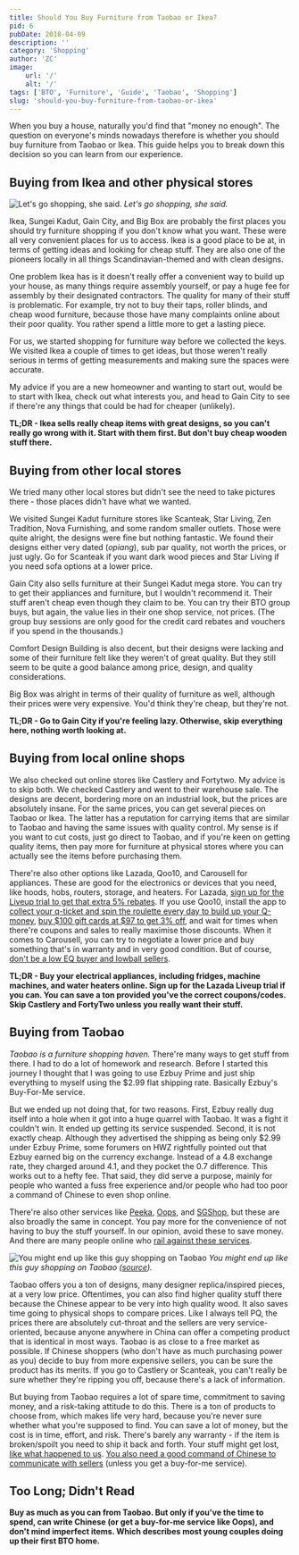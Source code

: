 ```yaml
---
title: Should You Buy Furniture from Taobao or Ikea?
pid: 6
pubDate: 2018-04-09
description: ''
category: 'Shopping'
author: 'ZC'
image:
    url: '/'
    alt: '/'
tags: ['BTO', 'Furniture', 'Guide', 'Taobao', 'Shopping']
slug: 'should-you-buy-furniture-from-taobao-or-ikea'
---
```


When you buy a house, naturally you'd find that "money no enough". The question on everyone's minds nowadays therefore is whether you should buy furniture from Taobao or Ikea. This guide helps you to break down this decision so you can learn from our experience.

## Buying from Ikea and other physical stores

![Let's go shopping, she said.](./images/6_2831pd.jpg)
_Let's go shopping, she said._

Ikea, Sungei Kadut, Gain City, and Big Box are probably the first places you should try furniture shopping if you don't know what you want. These were all very convenient places for us to access. Ikea is a good place to be at, in terms of getting ideas and looking for cheap stuff. They are also one of the pioneers locally in all things Scandinavian-themed and with clean designs.

One problem Ikea has is it doesn't really offer a convenient way to build up your house, as many things require assembly yourself, or pay a huge fee for assembly by their designated contractors. The quality for many of their stuff is problematic. For example, try not to buy their taps, roller blinds, and cheap wood furniture, because those have many complaints online about their poor quality. You rather spend a little more to get a lasting piece.

For us, we started shopping for furniture way before we collected the keys. We visited Ikea a couple of times to get ideas, but those weren't really serious in terms of getting measurements and making sure the spaces were accurate.

My advice if you are a new homeowner and wanting to start out, would be to start with Ikea, check out what interests you, and head to Gain City to see if there're any things that could be had for cheaper (unlikely).

**TL;DR - Ikea sells really cheap items with great designs, so you can't really go wrong with it. Start with them first. But don't buy cheap wooden stuff there.**

## Buying from other local stores

We tried many other local stores but didn't see the need to take pictures there - those places didn't have what we wanted.

We visited Sungei Kadut furniture stores like Scanteak, Star Living, Zen Tradition, Nova Furnishing, and some random smaller outlets. Those were quite alright, the designs were fine but nothing fantastic. We found their designs either very dated (_opiang_), sub par quality, not worth the prices, or just ugly. Go for Scanteak if you want dark wood pieces and Star Living if you need sofa options at a lower price.

Gain City also sells furniture at their Sungei Kadut mega store. You can try to get their appliances and furniture, but I wouldn't recommend it. Their stuff aren't cheap even though they claim to be. You can try their BTO group buys, but again, the value lies in their one shop service, not prices. (The group buy sessions are only good for the credit card rebates and vouchers if you spend in the thousands.)

Comfort Design Building is also decent, but their designs were lacking and some of their furniture felt like they weren't of great quality. But they still seem to be quite a good balance among price, design, and quality considerations.

Big Box was alright in terms of their quality of furniture as well, although their prices were very expensive. You'd think they're cheap, but they're not.

**TL;DR - Go to Gain City if you're feeling lazy. Otherwise, skip everything here, nothing worth looking at.**

## Buying from local online shops

We also checked out online stores like Castlery and Fortytwo. My advice is to skip both. We checked Castlery and went to their warehouse sale. The designs are decent, bordering more on an industrial look, but the prices are absolutely insane. For the same prices, you can get several pieces on Taobao or Ikea. The latter has a reputation for carrying items that are similar to Taobao and having the same issues with quality control. My sense is if you want to cut costs, just go direct to Taobao, and if you're keen on getting quality items, then pay more for furniture at physical stores where you can actually see the items before purchasing them.

There're also other options like Lazada, Qoo10, and Carousell for appliances. These are good for the electronics or devices that you need, like hoods, hobs, routers, storage, and heaters. For Lazada, [sign up for the Liveup trial to get that extra 5% rebates](https://member.lazada.sg/liveup/liveup-introduce/). If you use Qoo10, install the app to [collect your q-ticket and spin the roulette every day to build up your Q-money](https://www.qoo10.sg/gmkt.inc/Event/qchance.aspx), [buy $100 gift cards at $97 to get 3% off](https://www.qoo10.sg/gmkt.inc/MiniShop/?sell_cust_no=KC9nCHN%2BzgZ9NBgy0dPpVQ%3D%3D&global_yn=N), and wait for times when there're coupons and sales to really maximise those discounts. When it comes to Carousell, you can try to negotiate a lower price and buy something that's in warranty and in very good condition. But of course, [don't be a low EQ buyer and lowball sellers](https://forums.hardwarezone.com.sg/eat-drink-man-woman-16/many-carousell-users-just-have-damn-low-eq-5275284.html).

**TL;DR - Buy your electrical appliances, including fridges, machine machines, and water heaters online. Sign up for the Lazada Liveup trial if you can. You can save a ton provided you've the correct coupons/codes. Skip Castlery and FortyTwo unless you really want their stuff.**

## Buying from Taobao

_Taobao is a furniture shopping haven._ There're many ways to get stuff from there. I had to do a lot of homework and research. Before I started this journey I thought that I was going to use Ezbuy Prime and just ship everything to myself using the $2.99 flat shipping rate. Basically Ezbuy's Buy-For-Me service.

But we ended up not doing that, for two reasons. First, Ezbuy really dug itself into a hole when it got into a huge quarrel with Taobao. It was a fight it couldn't win. It ended up getting its service suspended. Second, it is not exactly cheap. Although they advertised the shipping as being only $2.99 under Ezbuy Prime, some forumers on HWZ rightfully pointed out that Ezbuy earned big on the currency exchange. Instead of a 4.8 exchange rate, they charged around 4.1, and they pocket the 0.7 difference. This works out to a hefty fee. That said, they did serve a purpose, mainly for people who wanted a fuss free experience and/or people who had too poor a command of Chinese to even shop online.

There're also other services like [Peeka](http://www.peeka.com.sg/), [Oops](https://www.oops.sg/), and [SGShop](https://www.sgshop.com/), but these are also broadly the same in concept. You pay more for the convenience of not having to buy the stuff yourself. In our opinion, avoid these to save money. And there are many people online who [rail against these services](https://forums.hardwarezone.com.sg/eat-drink-man-woman-16/ezbuy-trouble-5726361.html).

![You might end up like this guy shopping on Taobao](./images/6_080-shirt.jpg)
_You might end up like this guy shopping on Taobao ([source](https://www.duchinese.net/blog/18-buying-things-on-taobao))._

Taobao offers you a ton of designs, many designer replica/inspired pieces, at a very low price. Oftentimes, you can also find higher quality stuff there because the Chinese appear to be very into high quality wood. It also saves time going to physical shops to compare prices. Like I always tell PQ, the prices there are absolutely cut-throat and the sellers are very service-oriented, because anyone anywhere in China can offer a competing product that is identical in most ways. Taobao is as close to a free market as possible. If Chinese shoppers (who don't have as much purchasing power as you) decide to buy from more expensive sellers, you can be sure the product has its merits. If you go to Castlery or Scanteak, you can't really be sure whether they're ripping you off, because there's a lack of information.

But buying from Taobao requires a lot of spare time, commitment to saving money, and a risk-taking attitude to do this. There is a ton of products to choose from, which makes life very hard, because you're never sure whether what you're supposed to find. You can save a lot of money, but the cost is in time, effort, and risk. There's barely any warranty - if the item is broken/spoilt you need to ship it back and forth. Your stuff might get lost, [like what happened to us](https://btonomics.com/shopping/taobao-missing-item-how-shipper-lost-parcels/). [You also need a good command of Chinese to communicate with sellers](https://btonomics.com/shopping/taobao-tips-faqs-shopping-shipping-taobao/#cant-read-chinese) (unless you get a buy-for-me service).

## Too Long; Didn't Read

**Buy as much as you can from Taobao. But only if you've the time to spend, can write Chinese (or get a buy-for-me service like Oops), and don't mind imperfect items. Which describes most young couples doing up their first BTO home.**
